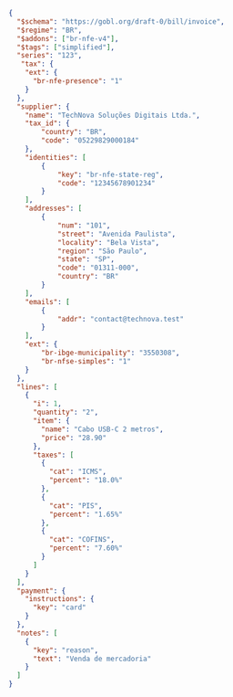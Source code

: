 ```json B2C Consumer Invoice (NFC-e) expandable
{
  "$schema": "https://gobl.org/draft-0/bill/invoice",
  "$regime": "BR",
  "$addons": ["br-nfe-v4"],
  "$tags": ["simplified"],
  "series": "123",
   "tax": {
    "ext": {
      "br-nfe-presence": "1"
    }
  },
  "supplier": {
    "name": "TechNova Soluções Digitais Ltda.",
    "tax_id": {
        "country": "BR",
        "code": "05229829000184"
    },
    "identities": [
        {
            "key": "br-nfe-state-reg",
            "code": "12345678901234"
        }
    ],
    "addresses": [
        {
            "num": "101",
            "street": "Avenida Paulista",
            "locality": "Bela Vista",
            "region": "São Paulo",
            "state": "SP",
            "code": "01311-000",
            "country": "BR"
        }
    ],
    "emails": [
        {
            "addr": "contact@technova.test"
        }
    ],
    "ext": {
        "br-ibge-municipality": "3550308",
        "br-nfse-simples": "1"
    }
  },
  "lines": [
    {
      "i": 1,
      "quantity": "2",
      "item": {
        "name": "Cabo USB-C 2 metros",
        "price": "28.90"
      },
      "taxes": [
        {
          "cat": "ICMS",
          "percent": "18.0%"
        },
        {
          "cat": "PIS",
          "percent": "1.65%"
        },
        {
          "cat": "COFINS",
          "percent": "7.60%"
        }
      ]
    }
  ],
  "payment": {
    "instructions": {
      "key": "card"
    }
  },
  "notes": [
    {
      "key": "reason",
      "text": "Venda de mercadoria"
    }
  ]
}
```
